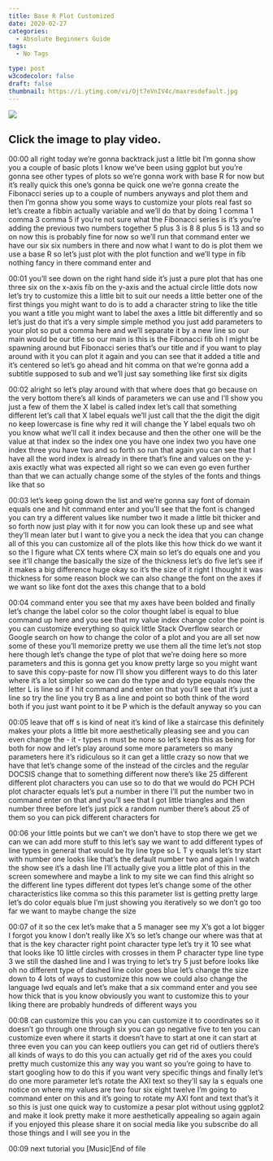```yaml
---
title: Base R Plot Customized
date: 2020-02-27
categories:
  - Absolute Beginners Guide
tags:
  - No Tags

type: post
w3codecolor: false
draft: false
thumbnail: https://i.ytimg.com/vi/Ojt7eVnIV4c/maxresdefault.jpg
---
```


<a href="https://www.youtube.com/watch?v=Ojt7eVnIV4c">
<picture><img src="https://i.ytimg.com/vi/Ojt7eVnIV4c/maxresdefault.jpg"></picture>
</a>



## Click the image to play video.



00:00
all right today we're gonna backtrack just a little bit I'm gonna show you a
couple of basic plots I know we've been using ggplot but you're gonna see other
types of plots so we're gonna work with base R for now but it's really quick
this one's gonna be quick one we're gonna create the Fibonacci series up to
a couple of numbers anyways and plot them and then I'm gonna show you some
ways to customize your plots real fast so let's create a fibbin actually
variable and we'll do that by doing 1 comma 1 comma 3 comma 5 if you're not
sure what the Fibonacci series is it's you're adding the previous two numbers
together 5 plus 3 is 8 8 plus 5 is 13 and so on now this is probably fine for
now so we'll run that command enter we have our six six numbers in there and
now what I want to do is plot them we use a base R so let's just plot with the
plot function and we'll type in fib nothing fancy in there command enter and

00:01
you'll see down on the right hand side it's just a pure plot that has one three
six on the x-axis fib on the y-axis and the actual circle little dots now let's
try to customize this a little bit to suit our needs a little better one of
the first things you might want to do is to add a character string to like the
title you want a title you might want to label the axes a little bit differently
and so let's just do that it's a very simple simple method you just add
parameters to your plot so put a comma here and we'll separate it by a new line
so our main would be our title so our main is this is the Fibonacci fib oh I
might be spawning around but Fibonacci series
that's our title and if you want to play
around with it you can plot it again and you can see that it added a title and
it's centered so let's go ahead and hit comma on that we're gonna add a subtitle
supposed to sub and we'll just say something like first six digits

00:02
alright so let's play around with that where does that go because on the very
bottom there's all kinds of parameters we can use and I'll show you just a few
of them the X label is called index let's call that something different
let's call that X label equals we'll just call that the the digit the digit
no keep lowercase is fine why red it will change the Y label equals two oh
you know what we'll call it index because and then the other one will be
the value at that index so the index one you have one index two you have one
index three you have two and so forth so run that again you can see that I have
all the word index is already in there that's fine and values on the y-axis
exactly what was expected all right so we can even go even further than that we
can actually change some of the styles of the fonts and things like that so

00:03
let's keep going down the list and we're gonna say font of domain equals one and
hit command enter and you'll see that the font is changed you can try a
different values like number two it made a little bit thicker and so forth now
just play with it for now you can look these up and see what they'll mean later
but I want to give you a neck the idea that you can change all of this you can
customize all of the plots like this how
thick do we want it so the I figure what CX tents where CX main so let's do
equals one and you see it'll change the basically the size of the thickness
let's do five let's see if it makes a big difference huge okay so it's the
size of it right I thought it was thickness for
some reason block we can also change the
font on the axes if we want so like font dot the axes this change that to a bold

00:04
command enter you see that my axes have been bolded and finally let's change the
label color so the color thought label is equal to blue command up here and you
see that my value index change color the
point is you can customize everything so quick little Stack Overflow search or
Google search on how to change the color of a plot and you are all set now some
of these you'll memorize pretty we use them all the time let's not stop
here though let's change the type of plot that we're doing here
so more parameters and this is gonna get you know pretty large so you might want
to save this copy-paste for now I'll show you different ways to do this later
where it's a lot simpler so we can do the type and do type equals now the
letter L is line so if I hit command and enter on that you'll see that it's just
a line so try the line you try B as a line and point so both think of the word
both if you just want point to it be P which is the default anyway so you can

00:05
leave that off s is kind of neat it's kind of like a staircase this definitely
makes your plots a little bit more aesthetically pleasing see and you can
even change the - it - types n must be none so let's keep this as being for
both for now and let's play around some more
parameters so many parameters here it's ridiculous so it can get a little crazy
so now that we have that let's change some of the instead of the circles and
the regular DOCSIS change that to something different now there's like 25
different different plot characters you can use so to do that we would do PCH
PCH plot character equals let's put a number in there I'll put the number two
in command enter on that and you'll see that I got little triangles and then
number three before let's just pick a random number there's about 25 of them
so you can pick different characters for

00:06
your little points but we can't we don't have to stop there we get we can we can
add more stuff to this let's say we want to add different types of line types in
general that would be lty line type so L T y equals let's try start with number
one looks like that's the default number two and again I watch the show see it's
a dash line I'll actually give you a little plot of this in the screen
somewhere and maybe a link to my site we can find this alright so the different
line types different dot types let's change some of
the other characteristics like comma so this this parameter list is getting
pretty large let's do color equals blue I'm just
showing you iteratively so we don't go too far we want to maybe change the size

00:07
of it so the cex let's make that a 5 manager see my X's got a lot bigger
I forgot you know I don't really like X's so let's change our where was that
at that is the key character right point character type let's try it 10 see what
that looks like 10 little circles with crosses in them P
character type line type 3 we still the dashed line and I was trying to let's
try 5 just before looks like oh no different type of dashed line color goes
blue let's change the size down to 4 lots of ways to customize this now we
could also change the language lwd equals and let's make that a six
command enter and you see how thick that is you know obviously you want to
customize this to your liking there are probably hundreds of different ways you

00:08
can customize this you can you can customize it to coordinates so it
doesn't go through one through six you can go negative five to ten you can
customize even where it starts it doesn't have to start at one it can
start at three even you can you can keep outliers you can get rid of outliers
there's all kinds of ways to do this you can actually get rid of the axes you
could pretty much customize this any way you want so you're going to have to
start googling how to do this if you want very specific things and finally
let's do one more parameter let's rotate the AXI text so they'll say la s equals
one notice on where my values are two four six eight twelve I'm going to
command enter on this and it's going to rotate my AXI font and text that's it
so this is just one quick way to customize
a pesar plot without using ggplot2 and make it look pretty make it more
aesthetically appealing so again again if you enjoyed this please share it on
social media like you subscribe do all those things and I will see you in the

00:09
next tutorial you [Music]End of file

